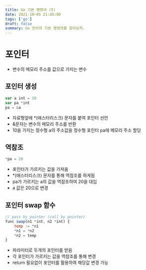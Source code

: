 ```yaml
---
title: Go 기본 명령어 (5)
date: 2021-10-05 21:45:00
tags: ['go']
draft: false
summary: Go 언어의 기본 명령어를 알아보자.
---
```


# 포인터

- 변수의 메모리 주소를 값으로 가지는 변수

## 포인터 생성

```javascript
var a int = 10
var pa *int
pa = &a
```

- 자료형앞에 \*(애스터리스크) 문자를 붙여 포인터 선언
- &문자는 변수의 메모리 주소를 반환
- 10을 가지는 정수형 a의 주소값을 정수형 포인터 pa에 메모리 주소 할당

## 역참조

```javascript
*pa = 20
```

- 포인터가 가르키는 값을 가져옴
- \*(애스터리스크) 문자를 통해 역참조를 하게됨
- pa가 가르키는 a의 값을 역참조하여 20을 대입
- a 값은 20으로 변경

## 포인터 swap 함수

```javascript
// pass by pointer (call by pointer)
func swap(n1 *int, n2 *int) {
	temp := *n1
	*n1 = *n2
	*n2 = temp
}
```

- 파라미터로 두개의 포인터를 받음
- 각 포인터가 가르키는 값을 역참조를 통해 변경
- return 필요없이 포인터를 활용하여 해당값 변경 가능
